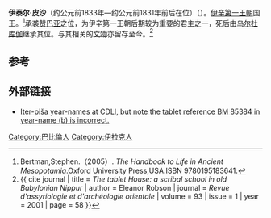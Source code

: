 {{Infobox Monarch
| name           = 伊泰尔·皮沙
| title          = [[美索不达米亚王朝表|美索不达米亚王朝表]]、[[伊辛|伊辛]]国王
| image          = 
| image_size     = 
| caption        =
| reign          = 约前1833年—约前1831年前后在位（中年表）
| date of birth  = 
| place of birth = 
| date of death  = 约前1831年前后（中年表）
| place of death = 
| predecessor    = [[赞巴亚(伊辛)|赞巴亚]]
| successor      = [[乌尔杜库伽|乌尔杜库伽]]
}}

'''伊泰尔·皮沙'''（约公元前1833年—约公元前1831年前后在位）（{{lang-en|Iter-piša}}）。[[伊辛第一王朝|伊辛第一王朝]]国王。<ref>Bertman,Stephen.（2005）. ''The Handbook to Life in Ancient Mesopotamia''.Oxford University Press,USA.ISBN 9780195183641.</ref>承袭[[赞巴亚(伊辛)|赞巴亚]]之位，为伊辛第一王朝后期较为重要的君主之一，死后由[[乌尔杜库伽|乌尔杜库伽]]继承其位。与其相关的[[文物|文物]]亦留存至今。<ref>{{ cite journal | title = ''The tablet House: a scribal school in old Babylonian Nippur'' | author = Eleanor Robson | journal = ''Revue d'assyriologie et d'archéologie orientale'' | volume = 93 | issue = 1 | year = 2001 | page = 58 }}</ref>

==参考==
{{reflist}}

==外部链接==
*[https://web.archive.org/web/20101231094311/http://www.cdli.ucla.edu/wiki/doku.php/iter-pisha Iter-piša year-names at CDLI, but note the tablet reference BM 85384 in year-name (b) is incorrect.]

{{leader|[[赞巴亚(伊辛)|赞巴亚]]|[[美索不达米亚王朝表|美索不达米亚王朝表]]|[[乌尔杜库伽|乌尔杜库伽]]}}
{{巴比伦君主}}

[[Category:巴比倫人|Category:巴比倫人]]
[[Category:伊拉克人|Category:伊拉克人]]